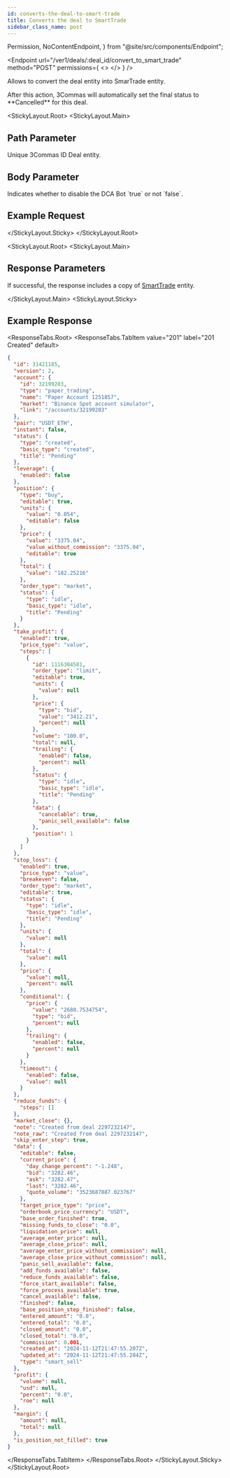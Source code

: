 ```yaml
---
id: converts-the-deal-to-smart-trade
title: Converts the deal to SmartTrade
sidebar_class_name: post
---
```


  Permission,
  NoContentEndpoint,
} from "@site/src/components/Endpoint";

<Endpoint
  url="/ver1/deals/:deal_id/convert_to_smart_trade"
  method="POST"
  permissions={
    <>
      <Permission title="Permission" description="SMART_TRADE_WRITE" />
      <Permission title="Security" description="SIGNED" />
    </>
  }
/>

Allows to convert the deal entity into SmarTrade entity.

<Informer variant="warning">
  After this action, 3Commas will automatically set the final status to
  **Cancelled** for this deal.
</Informer>

<Separator />

<StickyLayout.Root>
<StickyLayout.Main>

## Path Parameter

<ApiParam name="deal_id" type="integer" id="deal_id" required>
  Unique 3Commas ID Deal entity.
</ApiParam>

## Body Parameter

<ApiParam name='stop_bot' type='boolean' id="stop_bot" required>
  Indicates whether to disable the DCA Bot `true` or not `false`.
</ApiParam>
</StickyLayout.Main>
<StickyLayout.Sticky>

## Example Request

<NoContentEndpoint
  method="POST"
  endpoint="/ver1/deals/1234567890/convert_to_smart_trade?stop_bot=false"
/>

</StickyLayout.Sticky>
</StickyLayout.Root>

<StickyLayout.Root>
<StickyLayout.Main>

## Response Parameters

If successful, the response includes a copy of [SmartTrade](/smart-trade/0_smart_trade_entity.mdx) entity.

</StickyLayout.Main>
<StickyLayout.Sticky>

## Example Response

<ResponseTabs.Root>
<ResponseTabs.TabItem value="201" label="201 Created" default>

```json
{
  "id": 31421185,
  "version": 2,
  "account": {
    "id": 32199203,
    "type": "paper_trading",
    "name": "Paper Account 1251857",
    "market": "Binance Spot account simulator",
    "link": "/accounts/32199203"
  },
  "pair": "USDT_ETH",
  "instant": false,
  "status": {
    "type": "created",
    "basic_type": "created",
    "title": "Pending"
  },
  "leverage": {
    "enabled": false
  },
  "position": {
    "type": "buy",
    "editable": true,
    "units": {
      "value": "0.054",
      "editable": false
    },
    "price": {
      "value": "3375.04",
      "value_without_commission": "3375.04",
      "editable": true
    },
    "total": {
      "value": "182.25216"
    },
    "order_type": "market",
    "status": {
      "type": "idle",
      "basic_type": "idle",
      "title": "Pending"
    }
  },
  "take_profit": {
    "enabled": true,
    "price_type": "value",
    "steps": [
      {
        "id": 1116304581,
        "order_type": "limit",
        "editable": true,
        "units": {
          "value": null
        },
        "price": {
          "type": "bid",
          "value": "3412.21",
          "percent": null
        },
        "volume": "100.0",
        "total": null,
        "trailing": {
          "enabled": false,
          "percent": null
        },
        "status": {
          "type": "idle",
          "basic_type": "idle",
          "title": "Pending"
        },
        "data": {
          "cancelable": true,
          "panic_sell_available": false
        },
        "position": 1
      }
    ]
  },
  "stop_loss": {
    "enabled": true,
    "price_type": "value",
    "breakeven": false,
    "order_type": "market",
    "editable": true,
    "status": {
      "type": "idle",
      "basic_type": "idle",
      "title": "Pending"
    },
    "units": {
      "value": null
    },
    "total": {
      "value": null
    },
    "price": {
      "value": null,
      "percent": null
    },
    "conditional": {
      "price": {
        "value": "2680.7534754",
        "type": "bid",
        "percent": null
      },
      "trailing": {
        "enabled": false,
        "percent": null
      }
    },
    "timeout": {
      "enabled": false,
      "value": null
    }
  },
  "reduce_funds": {
    "steps": []
  },
  "market_close": {},
  "note": "Created from deal 2297232147",
  "note_raw": "Created from deal 2297232147",
  "skip_enter_step": true,
  "data": {
    "editable": false,
    "current_price": {
      "day_change_percent": "-1.248",
      "bid": "3282.46",
      "ask": "3282.47",
      "last": "3282.46",
      "quote_volume": "3523687887.023767"
    },
    "target_price_type": "price",
    "orderbook_price_currency": "USDT",
    "base_order_finished": true,
    "missing_funds_to_close": "0.0",
    "liquidation_price": null,
    "average_enter_price": null,
    "average_close_price": null,
    "average_enter_price_without_commission": null,
    "average_close_price_without_commission": null,
    "panic_sell_available": false,
    "add_funds_available": false,
    "reduce_funds_available": false,
    "force_start_available": false,
    "force_process_available": true,
    "cancel_available": false,
    "finished": false,
    "base_position_step_finished": false,
    "entered_amount": "0.0",
    "entered_total": "0.0",
    "closed_amount": "0.0",
    "closed_total": "0.0",
    "commission": 0.001,
    "created_at": "2024-11-12T21:47:55.207Z",
    "updated_at": "2024-11-12T21:47:55.284Z",
    "type": "smart_sell"
  },
  "profit": {
    "volume": null,
    "usd": null,
    "percent": "0.0",
    "roe": null
  },
  "margin": {
    "amount": null,
    "total": null
  },
  "is_position_not_filled": true
}
```

</ResponseTabs.TabItem>
</ResponseTabs.Root>
</StickyLayout.Sticky>
</StickyLayout.Root>
